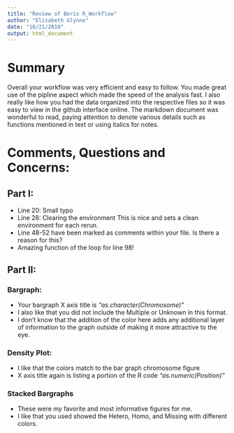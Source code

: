 ```yaml
---
title: "Review of Boris R_Workflow"
author: "Elizabeth Glynne"
date: "10/21/2019"
output: html_document
---
```


# Summary

Overall your workflow was very efficient and easy to follow. 
You made great use of the pipline aspect which made the speed of the analysis fast. 
I also really like how you had the data organized into the respective files so it was easy to view in the github interface online.
The markdown document was wonderful to read, paying attention to denote various details such as functions mentioned in text or using italics for notes.

# Comments, Questions and Concerns:
## Part I:
  - Line 20: Small typo
  - Line 28: Clearing the environment
    This is nice and sets a clean environment for each rerun. 
  - Line 48-52 have been marked as comments within your file. Is there a reason for this?
  - Amazing function of the loop for line 98!
  
## Part II:
### Bargraph:
  - Your bargraph X axis title is _"as.character(Chromosome)"_ 
  - I also like that you did not include the Multiple or Unknown in this format. 
  - I don't know that the addition of the color here adds any additional layer of information to the graph outside of making it more attractive to the eye. 

### Density Plot:
  - I like that the colors match to the bar graph chromosome figure
  - X axis title again is listing a portion of the R code _"as.numeric(Position)"_

### Stacked Bargraphs
  - These were my favorite and most informative figures for me.
  - I like that you used showed the Hetero, Homo, and Missing with different colors. 

